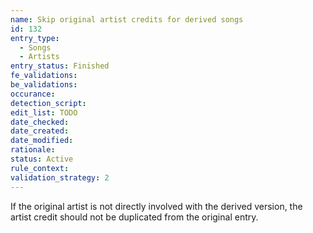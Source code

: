 ```yaml
---
name: Skip original artist credits for derived songs
id: 132
entry_type:
  - Songs
  - Artists
entry_status: Finished
fe_validations:
be_validations:
occurance:
detection_script:
edit_list: TODO
date_checked:
date_created:
date_modified:
rationale:
status: Active
rule_context:
validation_strategy: 2
---
```


If the original artist is not directly involved with the derived version, the artist credit should not be duplicated from the original entry. 